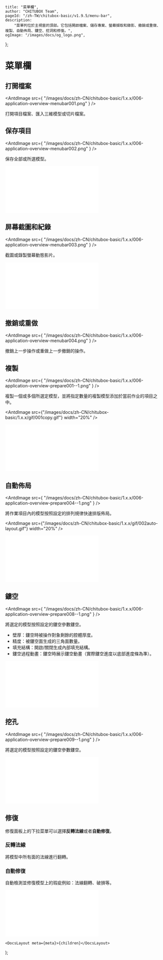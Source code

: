 
	title: "菜單欄",
	author: "CHITUBOX Team",
	pageId: "/zh-TW/chitubox-basic/v1.9.5/menu-bar",
	description:
		"菜單列位於主視窗的頂部。它包括開啟檔案、儲存專案、螢幕擷取和錄影、撤銷或重做、複製、自動佈局、鏤空、挖洞和修復。",
	ogImage: "/images/docs/og_logo.png",
};

# 菜單欄

## 打開檔案

<AntdImage
	src={
		"/images/docs/zh-CN/chitubox-basic/1.x.x/006-application-overview-menubar001.png"
	}
/>

打開項目檔案、匯入三維模型或切片檔案。

## 保存項目

<AntdImage
	src={
		"/images/docs/zh-CN/chitubox-basic/1.x.x/006-application-overview-menubar002.png"
	}
/>

保存全部或所選模型。

<BilibiliVideoContainer>
	<iframe
		src="//player.bilibili.com/player.html?aid=417119301&bvid=BV1vV411Y715&cid=308406617&page=1"
		scrolling="no"
		border="0"
		frameborder="no"
		framespacing="0"
		allowfullscreen="true"
	></iframe>
</BilibiliVideoContainer>

## 屏幕截圖和紀錄

<AntdImage
	src={
		"/images/docs/zh-CN/chitubox-basic/1.x.x/006-application-overview-menubar003.png"
	}
/>

截圖或錄製螢幕動態影片。

<BilibiliVideoContainer>
	<iframe
		src="//player.bilibili.com/player.html?aid=929767707&bvid=BV13K4y1S774&cid=315730006&page=1"
		scrolling="no"
		border="0"
		frameborder="no"
		framespacing="0"
		allowfullscreen="true"
	></iframe>
</BilibiliVideoContainer>

## 撤銷或重做

<AntdImage
	src={
		"/images/docs/zh-CN/chitubox-basic/1.x.x/006-application-overview-menubar004.png"
	}
/>

撤銷上一步操作或重做上一步撤銷的操作。

## 複製

<AntdImage
	src={
		"/images/docs/zh-CN/chitubox-basic/1.x.x/006-application-overview-prepare001--1.png"
	}
/>

複製一個或多個所選定模型，並將指定數量的複製模型添加於當前作业的項目之中。

<AntdImage
	src={"/images/docs/zh-CN/chitubox-basic/1.x.x/gif/001copy.gif"}
	width="20%"
/>

<BilibiliVideoContainer>
	<iframe
		src="////player.bilibili.com/player.html?aid=672278591&bvid=BV1UU4y1a7a4&cid=315731838&page=1"
		scrolling="no"
		border="0"
		frameborder="no"
		framespacing="0"
		allowfullscreen="true"
	></iframe>
</BilibiliVideoContainer>

## 自動佈局

<AntdImage
	src={
		"/images/docs/zh-CN/chitubox-basic/1.x.x/006-application-overview-prepare004--1.png"
	}
/>

將作業項目內的模型按照設定的排列規律快速排版佈局。

<AntdImage
	src={"/images/docs/zh-CN/chitubox-basic/1.x.x/gif/002auto-layout.gif"}
	width="20%"
/>

<BilibiliVideoContainer>
	<iframe
		src="//player.bilibili.com/player.html?aid=587355369&bvid=BV1xB4y1P7cq&cid=315931017&page=1"
		scrolling="no"
		border="0"
		frameborder="no"
		framespacing="0"
		allowfullscreen="true"
	></iframe>
</BilibiliVideoContainer>

## 鏤空

<AntdImage
	src={
		"/images/docs/zh-CN/chitubox-basic/1.x.x/006-application-overview-prepare008--1.png"
	}
/>

將選定的模型按照設定的鏤空參數鏤空。

<ImageContainer>
	<AntdImage
		src={"/images/docs/zh-CN/chitubox-basic/1.x.x/gif/003hollow.gif"}
		width="20%"
	/>
</ImageContainer>

<ImageContainer>
	<AntdImage
		src={
			"/images/docs/zh-CN/chitubox-basic/1.x.x/006-application-overview-prepare008.1.png"
		}
	/>
</ImageContainer>

-   壁厚：鏤空時被操作對象剩餘的腔體厚度。
-   精度：被鏤空面生成的三角面數量。
-   填充結構：開啟/關閉生成內部填充結構。
-   鏤空過程動畫：鏤空時展示鏤空動畫（實際鏤空進度以底部進度條為準）。

<BilibiliVideoContainer>
	<iframe
		src="//player.bilibili.com/player.html?aid=289873118&bvid=BV1Uf4y1x7ot&cid=317320160&page=1"
		scrolling="no"
		border="0"
		frameborder="no"
		framespacing="0"
		allowfullscreen="true"
	></iframe>
</BilibiliVideoContainer>

## 挖孔

<AntdImage
	src={
		"/images/docs/zh-CN/chitubox-basic/1.x.x/006-application-overview-prepare009--1.png"
	}
/>

將選定的模型按照設定的鏤空參數鏤空。

<ImageContainer>
	<AntdImage
		src={
			"/images/docs/zh-CN/chitubox-basic/1.x.x/006-application-overview-prepare020.png"
		}
	/>
</ImageContainer>

<ImageContainer>
	<AntdImage
		src={"/images/docs/zh-CN/chitubox-basic/1.x.x/gif/004dig-hole.gif"}
		width="20%"
	/>
</ImageContainer>

<BilibiliVideoContainer>
	<iframe
		src="//player.bilibili.com/player.html?aid=714840852&bvid=BV1vX4y1G7Tc&cid=317322308&page=1"
		scrolling="no"
		border="0"
		frameborder="no"
		framespacing="0"
		allowfullscreen="true"
	></iframe>
</BilibiliVideoContainer>

## 修復

<ImageContainer>
	<AntdImage
		src={
			"/images/docs/zh-CN/chitubox-basic/1.x.x/006-application-overview-menubar005.png"
		}
	/>
</ImageContainer>

<ImageContainer>
	<AntdImage
		src={
			"/images/docs/zh-CN/chitubox-basic/1.x.x/006-application-overview-repair020.png"
		}
	/>
</ImageContainer>

修復面板上的下拉菜單可以選擇**反轉法線**或者**自動修復**。

### 反轉法線

將模型中所有面的法線進行翻轉。

### 自動修復

自動檢測並修復模型上的瑕疵例如：法線翻轉、破損等。

<BilibiliVideoContainer>
	<iframe
		src="//player.bilibili.com/player.html?aid=972310728&bvid=BV1qp4y1b79t&cid=317323997&page=1"
		scrolling="no"
		border="0"
		frameborder="no"
		framespacing="0"
		allowfullscreen="true"
	></iframe>
</BilibiliVideoContainer>

	<DocsLayout meta={meta}>{children}</DocsLayout>
);
